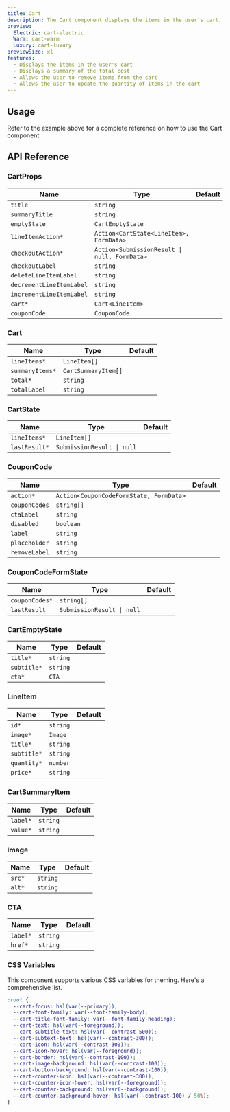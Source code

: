 ```yaml
---
title: Cart
description: The Cart component displays the items in the user's cart, along with a summary of the total cost.
preview:
  Electric: cart-electric
  Warm: cart-warm
  Luxury: cart-luxury
previewSize: xl
features:
  - Displays the items in the user's cart
  - Displays a summary of the total cost
  - Allows the user to remove items from the cart
  - Allows the user to update the quantity of items in the cart
---
```


## Usage

Refer to the example above for a complete reference on how to use the Cart component.

## API Reference

### CartProps

| Name                     | Type                                                                                          | Default |
| ------------------------ | --------------------------------------------------------------------------------------------- | ------- |
| `title`                  | `string`                                                                                      |         |
| `summaryTitle`           | `string`                                                                                      |         |
| `emptyState`             | `CartEmptyState` <Tooltip content="See CartEmptyState below"/>                                |         |
| `lineItemAction*`        | `Action<CartState<LineItem>, FormData>` <Tooltip content="See CartState and LineItem below"/> |         |
| `checkoutAction*`        | `Action<SubmissionResult \| null, FormData>`                                                  |         |
| `checkoutLabel`          | `string`                                                                                      |         |
| `deleteLineItemLabel`    | `string`                                                                                      |         |
| `decrementLineItemLabel` | `string`                                                                                      |         |
| `incrementLineItemLabel` | `string`                                                                                      |         |
| `cart*`                  | `Cart<LineItem>` <Tooltip content="See Cart and LineItem below"/>                             |         |
| `couponCode`             | `CouponCode` <Tooltip content="See CouponCode below"/>                                        |         |

### Cart

| Name            | Type                                                               | Default |
| --------------- | ------------------------------------------------------------------ | ------- |
| `lineItems*`    | `LineItem[]` <Tooltip content="See LineItem below"/>               |         |
| `summaryItems*` | `CartSummaryItem[]` <Tooltip content="See CartSummaryItem below"/> |         |
| `total*`        | `string`                                                           |         |
| `totalLabel`    | `string`                                                           |         |

### CartState

| Name          | Type                                                 | Default |
| ------------- | ---------------------------------------------------- | ------- |
| `lineItems*`  | `LineItem[]` <Tooltip content="See LineItem below"/> |         |
| `lastResult*` | `SubmissionResult \| null`                           |         |

### CouponCode

| Name          | Type                                                                                        | Default |
| ------------- | ------------------------------------------------------------------------------------------- | ------- |
| `action*`     | `Action<CouponCodeFormState, FormData>` <Tooltip content="See CouponCodeFormState below" /> |         |
| `couponCodes` | `string[]`                                                                                  |         |
| `ctaLabel`    | `string`                                                                                    |         |
| `disabled`    | `boolean`                                                                                   |         |
| `label`       | `string`                                                                                    |         |
| `placeholder` | `string`                                                                                    |         |
| `removeLabel` | `string`                                                                                    |         |

### CouponCodeFormState

| Name           | Type                       | Default |
| -------------- | -------------------------- | ------- |
| `couponCodes*` | `string[]`                 |         |
| `lastResult`   | `SubmissionResult \| null` |         |

### CartEmptyState

| Name        | Type                                     | Default |
| ----------- | ---------------------------------------- | ------- |
| `title*`    | `string`                                 |         |
| `subtitle*` | `string`                                 |         |
| `cta*`      | `CTA` <Tooltip content="See CTA below"/> |         |

### LineItem

| Name        | Type                                         | Default |
| ----------- | -------------------------------------------- | ------- |
| `id*`       | `string`                                     |         |
| `image*`    | `Image` <Tooltip content="See Image below"/> |         |
| `title*`    | `string`                                     |         |
| `subtitle*` | `string`                                     |         |
| `quantity*` | `number`                                     |         |
| `price*`    | `string`                                     |         |

### CartSummaryItem

| Name     | Type     | Default |
| -------- | -------- | ------- |
| `label*` | `string` |         |
| `value*` | `string` |         |

### Image

| Name   | Type     | Default |
| ------ | -------- | ------- |
| `src*` | `string` |         |
| `alt*` | `string` |         |

### CTA

| Name     | Type     | Default |
| -------- | -------- | ------- |
| `label*` | `string` |         |
| `href*`  | `string` |         |

### CSS Variables

This component supports various CSS variables for theming. Here's a comprehensive list.

```css
:root {
  --cart-focus: hsl(var(--primary));
  --cart-font-family: var(--font-family-body);
  --cart-title-font-family: var(--font-family-heading);
  --cart-text: hsl(var(--foreground));
  --cart-subtitle-text: hsl(var(--contrast-500));
  --cart-subtext-text: hsl(var(--contrast-300));
  --cart-icon: hsl(var(--contrast-300));
  --cart-icon-hover: hsl(var(--foreground));
  --cart-border: hsl(var(--contrast-100));
  --cart-image-background: hsl(var(--contrast-100));
  --cart-button-background: hsl(var(--contrast-100));
  --cart-counter-icon: hsl(var(--contrast-300));
  --cart-counter-icon-hover: hsl(var(--foreground));
  --cart-counter-background: hsl(var(--background));
  --cart-counter-background-hover: hsl(var(--contrast-100) / 50%);
}
```
